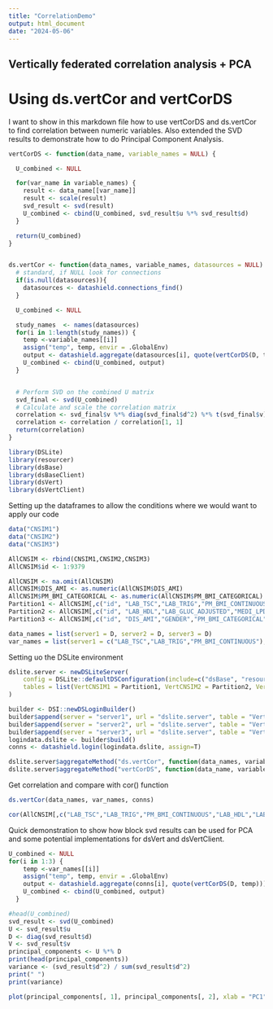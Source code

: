 ```yaml
---
title: "CorrelationDemo"
output: html_document
date: "2024-05-06"
---
```



## Vertically federated correlation analysis + PCA

# Using ds.vertCor and vertCorDS

I want to show in this markdown file how to use vertCorDS and ds.vertCor to find correlation between numeric variables. Also extended the SVD results to demonstrate how to do Principal Component Analysis.

```r
vertCorDS <- function(data_name, variable_names = NULL) {

  U_combined <- NULL

  for(var_name in variable_names) {
    result <- data_name[[var_name]]
    result <- scale(result)
    svd_result <- svd(result)
    U_combined <- cbind(U_combined, svd_result$u %*% svd_result$d)
  }

  return(U_combined)
}


ds.vertCor <- function(data_names, variable_names, datasources = NULL) {
  # standard, if NULL look for connections
  if(is.null(datasources)){
    datasources <- datashield.connections_find()
  }

  U_combined <- NULL

  study_names  <- names(datasources)
  for(i in 1:length(study_names)) {
    temp <-variable_names[[i]]
    assign("temp", temp, envir = .GlobalEnv)
    output <- datashield.aggregate(datasources[i], quote(vertCorDS(D, temp)))[[1]]
    U_combined <- cbind(U_combined, output)
  }


  # Perform SVD on the combined U matrix
  svd_final <- svd(U_combined)
  # Calculate and scale the correlation matrix
  correlation <- svd_final$v %*% diag(svd_final$d^2) %*% t(svd_final$v)
  correlation <- correlation / correlation[1, 1]
  return(correlation)
}


```

```r
library(DSLite)
library(resourcer)
library(dsBase)
library(dsBaseClient)
library(dsVert)
library(dsVertClient)
```

Setting up the dataframes to allow the conditions where we would want to apply our code 

```r
data("CNSIM1")
data("CNSIM2")
data("CNSIM3")

AllCNSIM <- rbind(CNSIM1,CNSIM2,CNSIM3)
AllCNSIM$id <- 1:9379

AllCNSIM <- na.omit(AllCNSIM)
AllCNSIM$DIS_AMI <- as.numeric(AllCNSIM$DIS_AMI)
AllCNSIM$PM_BMI_CATEGORICAL <- as.numeric(AllCNSIM$PM_BMI_CATEGORICAL)
Partition1 <- AllCNSIM[,c("id", "LAB_TSC","LAB_TRIG","PM_BMI_CONTINUOUS","DIS_CVA")]
Partition2 <- AllCNSIM[,c("id", "LAB_HDL","LAB_GLUC_ADJUSTED","MEDI_LPD","DIS_DIAB")]
Partition3 <- AllCNSIM[,c("id", "DIS_AMI","GENDER","PM_BMI_CATEGORICAL")]

data_names = list(server1 = D, server2 = D, server3 = D)
var_names = list(server1 = c("LAB_TSC","LAB_TRIG","PM_BMI_CONTINUOUS"), server2 = c( "LAB_HDL","LAB_GLUC_ADJUSTED"), server3 =  c("DIS_AMI", "PM_BMI_CATEGORICAL"))
```

Setting uo the DSLite environment

```r
dslite.server <- newDSLiteServer(
    config = DSLite::defaultDSConfiguration(include=c("dsBase", "resourcer", "dsVert")), 
    tables = list(VertCNSIM1 = Partition1, VertCNSIM2 = Partition2, VertCNSIM3 = Partition3)
)

builder <- DSI::newDSLoginBuilder()
builder$append(server = "server1", url = "dslite.server", table = "VertCNSIM1", driver = "DSLiteDriver")
builder$append(server = "server2", url = "dslite.server", table = "VertCNSIM2", driver = "DSLiteDriver")
builder$append(server = "server3", url = "dslite.server", table = "VertCNSIM3", driver = "DSLiteDriver")
logindata.dslite <- builder$build()
conns <- datashield.login(logindata.dslite, assign=T)

dslite.server$aggregateMethod("ds.vertCor", function(data_names, variable_names, datasources){ ds.vertCor(data_names, variable_names, datasources) })
dslite.server$aggregateMethod("vertCorDS", function(data_name, variable_names){ vertCorDS(data_name, variable_names) })
```

Get correlation and compare with cor() function

```r
ds.vertCor(data_names, var_names, conns)

cor(AllCNSIM[,c("LAB_TSC","LAB_TRIG","PM_BMI_CONTINUOUS","LAB_HDL","LAB_GLUC_ADJUSTED","DIS_AMI", "PM_BMI_CATEGORICAL")],use = "complete.obs")
```

Quick demonstration to show how block svd results can be used for PCA and some potential implementations for dsVert and dsVertClient.

```r
U_combined <- NULL
for(i in 1:3) {
    temp <-var_names[[i]]
    assign("temp", temp, envir = .GlobalEnv)
    output <- datashield.aggregate(conns[i], quote(vertCorDS(D, temp)))[[1]]
    U_combined <- cbind(U_combined, output)
  }

#head(U_combined)
svd_result <- svd(U_combined)
U <- svd_result$u
D <- diag(svd_result$d)
V <- svd_result$v
principal_components <- U %*% D
print(head(principal_components))
variance <- (svd_result$d^2) / sum(svd_result$d^2)
print(" ")
print(variance)
```

```r
plot(principal_components[, 1], principal_components[, 2], xlab = "PC1", ylab = "PC2", main = "PCA Plot")
```



